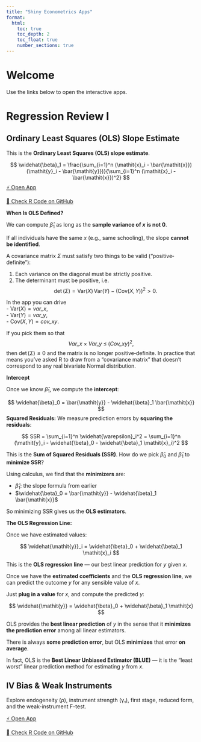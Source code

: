 ```yaml
---
title: "Shiny Econometrics Apps"
format:
  html:
    toc: true
    toc_depth: 2
    toc_float: true
    number_sections: true
---
```


# Welcome

Use the links below to open the interactive apps.

# Regression Review I

## Ordinary Least Squares (OLS) Slope Estimate 
This is the **Ordinary Least Squares (OLS) slope estimate**.

$$
\widehat{\beta}_1 = \frac{\sum_{i=1}^n (\mathit{x}_i - \bar{\mathit{x}})(\mathit{y}_i - \bar{\mathit{y}})}{\sum_{i=1}^n (\mathit{x}_i - \bar{\mathit{x}})^2}
$$
[⚡ Open App](https://felixnoth.shinyapps.io/ols_slope/){target="_blank"}

[🔧 Check R Code on GitHub](https://github.com/felixnoth/Shiny-Econometrics/tree/main/apps/ols_slope){target="_blank"} 

**When Is OLS Defined?** 

We can compute $\widehat{\beta}_1$ as long as the **sample variance of $\mathit{x}$ is not 0**.

If all individuals have the same $\mathit{x}$ (e.g., same schooling), the slope **cannot be identified**.

A covariance matrix $\Sigma$ must satisfy two things to be valid (“positive‐definite”):

1. Each variance on the diagonal must be strictly positive.  
2. The determinant must be positive, i.e.
   $$
   \det(\Sigma)
   = \mathrm{Var}(X)\,\mathrm{Var}(Y)\;-\;\bigl(\mathrm{Cov}(X,Y)\bigr)^2
   >0.
   $$

In the app you can drive  
- $\mathrm{Var}(X)=\mathit{var\_x}$,  
- $\mathrm{Var}(Y)=\mathit{var\_y}$,  
- $\mathrm{Cov}(X,Y)=\mathit{cov\_xy}$.

If you pick them so that
$$
\mathit{Var\_x}\times \mathit{Var\_y}
\;\le\;\bigl(\mathit{Cov\_xy}\bigr)^2,
$$
then $\det(\Sigma)\le0$ and the matrix is no longer positive‐definite. In practice that means you’ve asked R to draw from a “covariance matrix” that doesn’t correspond to any real bivariate Normal distribution.

**Intercept**

Once we know $\widehat{\beta}_1$, we compute the **intercept**:

$$
\widehat{\beta}_0 = \bar{\mathit{y}} - \widehat{\beta}_1 \bar{\mathit{x}}
$$
**Squared Residuals:** We measure prediction errors by **squaring the residuals**:

$$
SSR = \sum_{i=1}^n \widehat{\varepsilon}_i^2 = \sum_{i=1}^n (\mathit{y}_i - \widehat{\beta}_0 - \widehat{\beta}_1 \mathit{x}_i)^2
$$

This is the **Sum of Squared Residuals (SSR)**. How do we pick $\widehat{\beta}_0$ and $\widehat{\beta}_1$ to **minimize SSR**?

Using calculus, we find that the **minimizers** are:

- $\widehat{\beta}_1$: the slope formula from earlier
- $\widehat{\beta}_0 = \bar{\mathit{y}} - \widehat{\beta}_1 \bar{\mathit{x}}$

So minimizing SSR gives us the **OLS estimators**.

**The OLS Regression Line:**

Once we have estimated values:

$$
\widehat{\mathit{y}}_i = \widehat{\beta}_0 + \widehat{\beta}_1 \mathit{x}_i
$$

This is the **OLS regression line** — our best linear prediction for $\mathit{y}$ given $\mathit{x}$.

Once we have the **estimated coefficients** and the **OLS regression line**, we can predict the outcome $\mathit{y}$ for any sensible value of $\mathit{x}$.

Just **plug in a value** for $\mathit{x}$, and compute the predicted $\mathit{y}$:

$$
\widehat{\mathit{y}} = \widehat{\beta}_0 + \widehat{\beta}_1 \mathit{x}
$$

OLS provides the **best linear prediction** of $\mathit{y}$ in the sense that it **minimizes the prediction error** among all linear estimators.

There is always **some prediction error**, but OLS **minimizes** that error **on average**.

In fact, OLS is the **Best Linear Unbiased Estimator (BLUE)** — it is the "least worst" linear prediction method for estimating $\mathit{y}$ from $\mathit{x}$.

## IV Bias & Weak Instruments

Explore endogeneity (ρ), instrument strength (γ₁), first stage, reduced form, and the weak-instrument F-test.

[⚡ Open App](https://felixnoth.shinyapps.io/iv_bias_weak_instruments/){target="_blank"}

[🔧 Check R Code on GitHub](https://github.com/felixnoth/Shiny-Econometrics/tree/main/apps/iv_bias_weak_instruments){target="_blank"} 